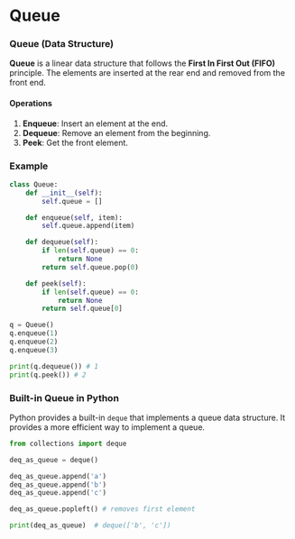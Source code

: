 # Queue 

### Queue (Data Structure)

**Queue** is a linear data structure that follows the **First In First Out (FIFO)** principle. The elements are inserted at the rear end and removed from the front end.

#### Operations

1. **Enqueue**: Insert an element at the end.
2. **Dequeue**: Remove an element from the beginning.
3. **Peek**: Get the front element.

### Example

```python
class Queue:
    def __init__(self):
        self.queue = []

    def enqueue(self, item):
        self.queue.append(item)

    def dequeue(self):
        if len(self.queue) == 0:
            return None
        return self.queue.pop(0)

    def peek(self):
        if len(self.queue) == 0:
            return None
        return self.queue[0]

q = Queue()
q.enqueue(1)
q.enqueue(2)
q.enqueue(3)

print(q.dequeue()) # 1
print(q.peek()) # 2
```

### Built-in Queue in Python

Python provides a built-in `deque` that implements a queue data structure. It provides a more efficient way to implement a queue.

```python
from collections import deque

deq_as_queue = deque()

deq_as_queue.append('a')
deq_as_queue.append('b')
deq_as_queue.append('c')

deq_as_queue.popleft() # removes first element

print(deq_as_queue)  # deque(['b', 'c'])

```